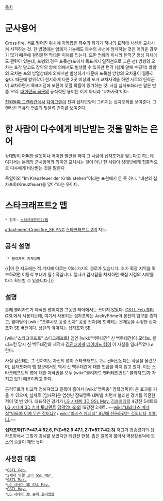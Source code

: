 {{{#!html
<div style="border: 3px solid Crimson;padding:10px;margin-bottom:0px"><b style="font-size:18px">주의. 여러분의 문서 기여는 리그베다 위키의 영리활동에 이용됩니다.</b><br/>
영리사업체 <b>리그베다 위키는 작성하신 내용의 저작권을 위임받아 임의로 영리추구 활동 및 저작권 행사</b>를 할 수 있습니다. 반면, 여러분이 작성한 내용에 대해 <b>법적 분쟁이 발생할 경우 리그베다 위키는 책임을 지지 않으며 모든 책임은 작성자가 집니다.</b> 편집하기 전에 먼저 <a href="http://rigvedawiki.net/r1/wiki.php/2015년 리그베다 영리화 사태">리그베다 영리화 사태</a>에서 <b>현행 위키의 구조를 파악</b>해주세요.
</div>}}}

[[목차]]
= 군사용어 =
Cross fire. 서로 떨어진 위치에 자리잡은 복수의 화기가 하나의 표적에 사선을 교차시켜 사격하는 것. 한 방향에는 엄폐가 가능해도 복수의 사선에 엄페하는 것은 어려운 경우가 많기 때문에 걸려들면 막대한 피해를 입는다. 또한 엄폐가 아니라 탄착군 형성 자체에도 관련이 있는데, 포병의 경우 포목선(포에서 목표까지 일직선으로 그은 선) 방향의 오차는 포각 말고도 장약의 양에 의해서도 발생할 수 있지만 편각 (쉽게 말해 수평각) 방향의 오차는 포의 방열상태에 의해서만 발생하기 때문에 포목선 방향의 오차율이 월등히 높다. 때문에 방위각이 현저하게 다른 2곳 이상의 포가 교차사격을 하면 서로의 탄착군이 교차하면서 목표지점에 포탄이 꽂힐 확률이 증가하는 것. 사실 십자포화라는 말은 반쯤 오역. [[대한민국 국군]]의 공식적인 용어는 이게 아니라 '교차사격'이다.

[[천원돌파 그렌라간]]에서 [[다이그렌]]이 진짜 십자모양이 그려지는 십자포화를 보여준다. 그렌라간 특유의 연출과 맞물려 간지를 보여준다.

= 한 사람이 다수에게 비난받는 것을 말하는 은어 =
상대방이 어떠한 잘못이나 어떠한 발언을 하여 그 사람이 십자포화를 맞는다고 하는데 여기서는 본래의 군사용어의 의미인 교차시는 것이 아닌 한 사람이 상대방에게 집중적으로 다수에게 비난받는 것을 말한다.

독일어의 "Im Kreuzfeuer der Kritik stehen"이라는 표현에서 온 듯 하다. "비판의 십자포화(Kreuzfeuer)를 맞다"라는 뜻이다.

= 스타크래프트2 맵 =
 * 참조: [[스타크래프트2/맵]]

attachment:Crossfire_SE.PNG
[[스타크래프트 2]]의 지도.

== 공식 설명 ==
  * 블리자드 자체설명
{{|이 큰 지도에는 적 기지에 이르는 여러 가지의 경로가 있습니다. 추가 확장 지역을 확보하려면 이동식 부대가 필수적입니다. 젤나가 감시탑을 차지하면 핵심 지점의 시야를 다수 확보할 수 있습니다.|}}

== 설명 == 
본래 블리자드가 제작한 맵이지만 그동안 래더에서는 쓰이지 않았다. [[GSTL Feb.]]부터 GSL에서 사용되는데, 여기서 사용되는 십자포화는 JackyPrime이 본진의 입구를 좁히고, 앞마당이 [wiki: "크루시오 공성 전차" 공성 전차]에 포격되는 문제등을 수정한 십자포화 SE 버전이다. 상단의 이미지는 십자포화 SE. 

[wiki:"스타크래프트" 스타크래프트] 맵인 [wiki:"백두대간" 신 백두대간]이 모티브. 블리즈컨 당시 신 백두대간의 제작자 [[김진태]]에게 [[데이비드 킴]]이 이 사실을 일러주었다고 한다.

사실 김진태는 그 전까지도 자신의 맵이 스타크래프트 2로 컨버전된다는 사실을 몰랐으며, 십자포화의 맵 정보에서도 역시 신 백두대간에 대한 언급을 하지 않고 있다. 이는 스타크래프트의 맵에 대한 저작권을 모두 [wiki:"블리자드 엔터테인먼트" 블리자드]가 가지고 있기 때문이라고 한다.

공격루트가 비교적 정해져있고 길목이 좁아서 [wiki:"맹독충" 잠복맹독]이 큰 효과를 거둘 수 있으며, 실제로 [임재덕]은 엄청난 잠복맹독 대박을 치면서 불리한 경기를 역전한 적이 몇 번 있다.  대표적인 경기가 [[LG 시네마 3D GSL May.]] [[김승철]]과의 4강전 5세트와 [[LG 시네마 3D 슈퍼 토너먼트]] [[맹덕엄마]]와의 16강전 2세트. ~~[[wiki:"테레나스 메네실"아들아 이게 무슨 짓이냐?]] / [[wiki:"아서스 메네실" 8강에 진출하려는 것입니다, 어머니.]]~~

'''십자포화(T:P=47.4:52.6, P:Z=52.9:47.1, Z:T=57.7:42.3)'''
저그가 방송경기의 십자포화에서 그렇게 강세를 보였지만 테란전 한정. 좁은 길목이 많아서 역장활용덕에 토스의 승률이 제법 높다

== 사용된 대회 ==
 *[[GSTL Feb.]]
 *[[2세대 인텔 코어 GSL Mar.]]
 *[[GSTL Mar.]]
 *[[LG 시네마 3D GSL May.]]
 *[[GSTL May.]]
 *[[LG 시네마 3D 슈퍼 토너먼트]]
